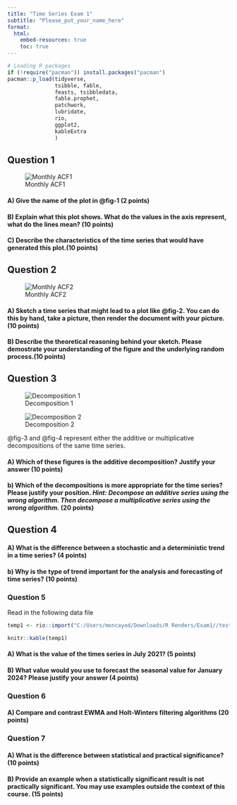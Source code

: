 ---
title: "Time Series Exam 1"
subtitle: "Please_put_your_name_here"
format: 
  html:
    embed-resources: true
    toc: true
---

```{r, echo=FALSE, message=FALSE, warning=FALSE}

# Loading R packages
if (!require("pacman")) install.packages("pacman")
pacman::p_load(tidyverse, 
               tsibble, fable,
               feasts, tsibbledata,
               fable.prophet,
               patchwork,
               lubridate, 
               rio,
               ggplot2,
               kableExtra
               )
```

## Question 1

![Monthly ACF1](C:/Users/moncayod/Downloads/R%20Renders/Exam1/test1_winter24_fig1.png){#fig-1}

#### A) Give the name of the plot in @fig-1 (2 points)

::: {.callout-note title="Answer" icon="false"}
<!-- Delete this and put your answer here. The three colons mark the end of your answer. -->
:::

#### B) Explain what this plot shows. What do the values in the axis represent, what do the lines mean? (10 points)

::: {.callout-note title="Answer" icon="false"}
<!-- Delete this and put your answer here. The three colons mark the end of your answer. -->
:::

#### C) Describe the characteristics of the time series that would have generated this plot.(10 points)

::: {.callout-note title="Answer" icon="false"}
<!-- Delete this and put your answer here. The three colons mark the end of your answer. -->
:::

## Question 2

![Monthly ACF2](C:/Users/moncayod/Downloads/R%20Renders/Exam1/test1_winter24_fig3.png){#fig-2}

#### A) Sketch a time series that might lead to a plot like @fig-2. You can do this by hand, take a picture, then render the document with your picture.(10 points)

::: {.callout-note title="Answer" icon="false"}
<!-- Delete this and put your answer here. The three colons mark the end of your answer. -->
:::

#### B) Describe the theoretical reasoning behind your sketch. Please demostrate your understanding of the figure and the underlying random process.(10 points)

::: {.callout-note title="Answer" icon="false"}
<!-- Delete this and put your answer here. The three colons mark the end of your answer. -->
:::

## Question 3

![Decomposition 1](C:/Users/moncayod/Downloads/R%20Renders/Exam1/test1_winter24_decomp1.png){#fig-3}

![Decomposition 2](C:/Users/moncayod/Downloads/R%20Renders/Exam1/test1_winter24_decomp2.png){#fig-4}

@fig-3 and @fig-4 represent either the additive or multiplicative decompositions of the same time series.

#### A) Which of these figures is the additive decomposition? Justify your answer (10 points)

::: {.callout-note title="Answer" icon="false"}
<!-- Delete this and put your answer here. The three colons mark the end of your answer. -->
:::

#### b) Which of the decompositions is more appropriate for the time series? Please justify your position. *Hint: Decompose an additive series using the wrong algorithm. Then decompose a multiplicative series using the wrong algorithm.* (20 points)

::: {.callout-note title="Answer" icon="false"}
<!-- Delete this and put your answer here. The three colons mark the end of your answer. -->
:::

## Question 4

#### A) What is the difference between a stochastic and a deterministic trend in a time series? (4 points)

::: {.callout-note title="Answer" icon="false"}
<!-- Delete this and put your answer here. The three colons mark the end of your answer. -->
:::

#### b) Why is the type of trend important for the analysis and forecasting of time series? (10 points)

::: {.callout-note title="Answer" icon="false"}
<!-- Delete this and put your answer here. The three colons mark the end of your answer. -->
:::

### Question 5

Read in the following data file

```{r}
temp1 <- rio::import("C:/Users/moncayod/Downloads/R Renders/Exam1//test1_winter24_data1.csv")

knitr::kable(temp1)
```

#### A) What is the value of the times series in July 2021? (5 points)

::: {.callout-note title="Answer" icon="false"}
<!-- Delete this and put your answer here. The three colons mark the end of your answer. -->
:::

#### B) What value would you use to forecast the seasonal value for January 2024? Please justify your answer (4 points)

::: {.callout-note title="Answer" icon="false"}
<!-- Delete this and put your answer here. The three colons mark the end of your answer. -->
:::

### Question 6

#### A) Compare and contrast EWMA and Holt-Winters filtering algorithms (20 points)

::: {.callout-note title="Answer" icon="false"}
<!-- Delete this and put your answer here. The three colons mark the end of your answer. -->
:::

### Question 7

#### A) What is the difference between statistical and practical significance? (10 points)

::: {.callout-note title="Answer" icon="false"}
<!-- Delete this and put your answer here. The three colons mark the end of your answer. -->
:::

#### B) Provide an example when a statistically significant result is not practically significant. You may use examples outside the context of this course. (15 points)

::: {.callout-note title="Answer" icon="false"}
<!-- Delete this and put your answer here. The three colons mark the end of your answer. -->
:::
